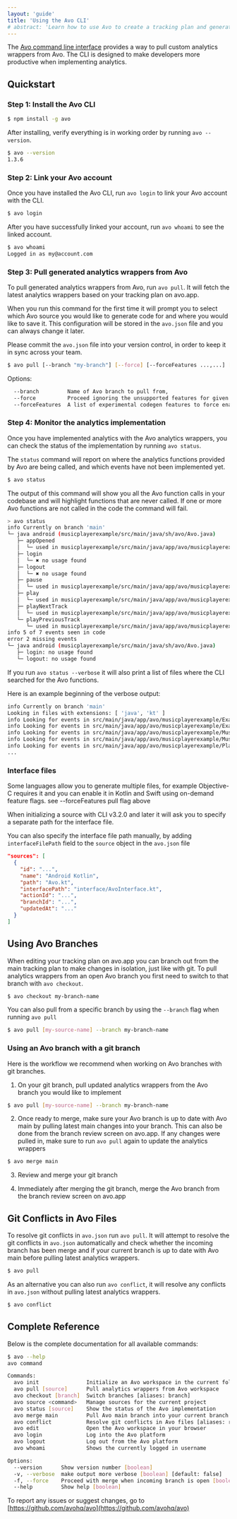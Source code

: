 ```yaml
---
layout: 'guide'
title: 'Using the Avo CLI'
# abstract: 'Learn how to use Avo to create a tracking plan and generate high quality, actionable data.'
---
```



The [Avo command line interface](https://github.com/avohq/avo) provides a way to pull custom analytics wrappers from Avo. The CLI is designed to make developers more productive when implementing analytics.

## Quickstart

### Step 1: Install the Avo CLI

```bash
$ npm install -g avo
```

After installing, verify everything is in working order by running `avo --version`.

```bash
$ avo --version
1.3.6
```

### Step 2: Link your Avo account

Once you have installed the Avo CLI, run `avo login` to link your Avo account with the CLI.

```bash
$ avo login
```

After you have successfully linked your account, run `avo whoami` to see the linked account.

```bash
$ avo whoami
Logged in as my@account.com
```

### Step 3: Pull generated analytics wrappers from Avo

To pull generated analytics wrappers from Avo, run `avo pull`. It will fetch the latest analytics wrappers based on your tracking plan on avo.app.

When you run this command for the first time it will prompt you to select which Avo source you would like to generate code for and where you would like to save it. This configuration will be stored in the `avo.json` file and you can always change it later.

Please commit the `avo.json` file into your version control, in order to keep it in sync across your team.

```bash
$ avo pull [--branch "my-branch"] [--force] [--forceFeatures ...,...] [SourceName]
```

Options:
```bash
  --branch         Name of Avo branch to pull from, 
  --force          Proceed ignoring the unsupported features for given source type (e.g. group analytics)
  --forceFeatures  A list of experimental codegen features to force enable. Pass unsupported name to get the list of available features
```

### Step 4: Monitor the analytics implementation

Once you have implemented analytics with the Avo analytics wrappers, you can check the status of the implementation by running `avo status`.

The `status` command will report on where the analytics functions provided by Avo are being called, and which events have not been implemented yet.

```bash
$ avo status
```

The output of this command will show you all the Avo function calls in your codebase and will highlight functions that are never called. If one or more Avo functions are not called in the code the command will fail.

```sh
> avo status
info Currently on branch 'main'
└─ java android (musicplayerexample/src/main/java/sh/avo/Avo.java)
   ├─ appOpened
   │  └─ used in musicplayerexample/src/main/java/app/avo/musicplayerexample/MusicPlayerExampleApplication.kt: 1 time
   ├─ login
   │  └─ ✖ no usage found
   ├─ logout
   │  └─ ✖ no usage found
   ├─ pause
   │  └─ used in musicplayerexample/src/main/java/app/avo/musicplayerexample/ExampleMusicPlayerActivity.kt: 1 time
   ├─ play
   │  └─ used in musicplayerexample/src/main/java/app/avo/musicplayerexample/ExampleMusicPlayerActivity.kt: 3 times
   ├─ playNextTrack
   │  └─ used in musicplayerexample/src/main/java/app/avo/musicplayerexample/ExampleMusicPlayerActivity.kt: 1 time
   └─ playPreviousTrack
      └─ used in musicplayerexample/src/main/java/app/avo/musicplayerexample/ExampleMusicPlayerActivity.kt: 1 time
info 5 of 7 events seen in code
error 2 missing events
└─ java android (musicplayerexample/src/main/java/sh/avo/Avo.java)
   ├─ login: no usage found
   └─ logout: no usage found
```

If you run `avo status --verbose` it will also print a list of files where the CLI searched for the Avo functions.

Here is an example beginning of the verbose output:
```sh
info Currently on branch 'main'
Looking in files with extensions: [ 'java', 'kt' ]
info Looking for events in src/main/java/app/avo/musicplayerexample/ExampleMusicPlayerActivity.kt
info Looking for events in src/main/java/app/avo/musicplayerexample/ExampleMusicPlayerLogic.kt
info Looking for events in src/main/java/app/avo/musicplayerexample/MusicPlayerExampleApplication.kt
info Looking for events in src/main/java/app/avo/musicplayerexample/MusicStorage.kt
info Looking for events in src/main/java/app/avo/musicplayerexample/Player.kt
...
```

### Interface files

Some languages allow you to generate multiple files, for example Objective-C requires it and you can enable it in Kotlin and Swift using on-demand feature flags. <Link passHref href="/cli#step-3-pull-generated-analytics-wrappers-from-avo" passHref><a>see --forceFeatures pull flag above</a></Link>

When initializing a source with CLI v3.2.0 and later it will ask you to specify a separate path for the interface file.

You can also specify the interface file path manually, by adding `interfaceFilePath` field to the `source` object in the `avo.json` file

```json
"sources": [
  {
    "id": "...",
    "name": "Android Kotlin",
    "path": "Avo.kt",
    "interfacePath": "interface/AvoInterface.kt",
    "actionId": "...",
    "branchId": "...",
    "updatedAt": "..."
  }
]
```

## Using Avo Branches

When editing your tracking plan on avo.app you can branch out from the main tracking plan to make changes in isolation, just like with git. To pull analytics wrappers from an open Avo branch you first need to switch to that branch with `avo checkout`.

```bash
$ avo checkout my-branch-name
```


You can also pull from a specific branch by using the `--branch` flag when running `avo pull`

```bash
$ avo pull [my-source-name] --branch my-branch-name
```

### Using an Avo branch with a git branch

Here is the workflow we recommend when working on Avo branches with git branches.

1. On your git branch, pull updated analytics wrappers from the Avo branch you would like to implement

```bash
$ avo pull [my-source-name] --branch my-branch-name
```

2. Once ready to merge, make sure your Avo branch is up to date with Avo main by pulling latest main changes into your branch. This can also be done from the branch review screen on avo.app.
   If any changes were pulled in, make sure to run `avo pull` again to update the analytics wrappers

```bash
$ avo merge main
```

3. Review and merge your git branch

4. Immediately after merging the git branch, merge the Avo branch from the branch review screen on avo.app

## Git Conflicts in Avo Files

To resolve git conflicts in `avo.json` run `avo pull`. It will attempt to resolve the git conflicts in `avo.json` automatically and check whether the incoming branch has been merge and if your current branch is up to date with Avo main before pulling latest analytics wrappers.

```bash
$ avo pull
```

As an alternative you can also run `avo conflict`, it will resolve any conflicts in `avo.json` without pulling latest analytics wrappers.

```bash
$ avo conflict
```

## Complete Reference

Below is the complete documentation for all available commands:

```bash
$ avo --help
avo command

Commands:
  avo init               Initialize an Avo workspace in the current folder
  avo pull [source]      Pull analytics wrappers from Avo workspace
  avo checkout [branch]  Switch branches [aliases: branch]
  avo source <command>   Manage sources for the current project
  avo status [source]    Show the status of the Avo implementation
  avo merge main         Pull Avo main branch into your current branch
  avo conflict           Resolve git conflicts in Avo files [aliases: resolve, conflicts]
  avo edit               Open the Avo workspace in your browser
  avo login              Log into the Avo platform
  avo logout             Log out from the Avo platform
  avo whoami             Shows the currently logged in username

Options:
  --version      Show version number [boolean]
  -v, --verbose  make output more verbose [boolean] [default: false]
  -f, --force    Proceed with merge when incoming branch is open [boolean] [default: false]
  --help         Show help [boolean]
```

To report any issues or suggest changes, go to [https://github.com/avohq/avo](https://github.com/avohq/avo)
